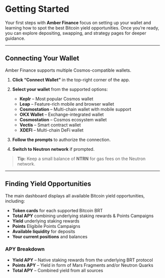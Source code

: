 # Getting Started

Your first steps with **Amber Finance** focus on setting up your wallet and learning how to spot the best Bitcoin yield opportunities. Once you’re ready, you can explore depositing, swapping, and strategy pages for deeper guidance.

---

## Connecting Your Wallet

Amber Finance supports multiple Cosmos-compatible wallets.

1. **Click “Connect Wallet”** in the top-right corner of the app.
2. **Select your wallet** from the supported options:

   * **Keplr** – Most popular Cosmos wallet
   * **Leap** – Feature-rich mobile and browser wallet
   * **Cosmostation** – Multi-chain wallet with mobile support
   * **OKX Wallet** – Exchange-integrated wallet
   * **Cosmostation** – Cosmos ecosystem wallet
   * **Vectis** – Smart contract wallet
   * **XDEFI** – Multi-chain DeFi wallet
3. **Follow the prompts** to authorize the connection.
4. **Switch to Neutron network** if prompted.

> **Tip:** Keep a small balance of **NTRN** for gas fees on the Neutron network.

---

## Finding Yield Opportunities

The main dashboard displays all available Bitcoin yield opportunities, including:

* **Token cards** for each supported Bitcoin BRT
* **Total APY** combining underlying staking rewards & Points Campaigns
* **Yield** underlying staking rewards
* **Points** Eligibile Points Campaigns 
* **Available liquidity** for deposits
* **Your current positions** and balances

### APY Breakdown

* **Yield APY** – Native staking rewards from the underlying BRT protocol
* **Points APY** – Yield in form of Mars Fragments and/or Neutron Quarks
* **Total APY** – Combined yield from all sources
